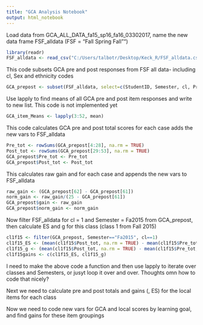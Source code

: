 ```yaml
---
title: "GCA Analysis Notebook"
output: html_notebook
---
```

Load data from GCA_ALL_DATA_fa15_sp16_fa16_03302017, name the new data frame FSF_alldata (FSF = "Fall Spring Fall"")
```r
library(readr)
FSF_alldata <- read_csv("C:/Users/talbotr/Desktop/Keck_R/FSF_alldata.csv")
```

This code subsets GCA pre and post responses from FSF all data- including cl, Sex and ethnicity codes
```r
GCA_prepost <- subset(FSF_alldata, select=c(StudentID, Semester, cl, Pre1:Post25, Sex:Demo4White5))
```


Use lapply to find means of all GCA pre and post item responses and write to new list. This code is not implemented yet
```r
GCA_item_Means <- lapply(3:52, mean)
```


This code calculates GCA pre and post total scores for each case adds the new vars to  FSF_alldata
```r
Pre_tot <- rowSums(GCA_prepost[4:28], na.rm = TRUE)
Post_tot <- rowSums(GCA_prepost[29:53], na.rm = TRUE)
GCA_prepost$Pre_tot <- Pre_tot
GCA_prepost$Post_tot <- Post_tot
```


This calculates raw gain and <g> for each case and appends the new vars to FSF_alldata
```r
raw_gain <- (GCA_prepost[62] - GCA_prepost[61])
norm_gain <- raw_gain/(25 - GCA_prepost[61]) 
GCA_prepost$gain <- raw_gain
GCA_prepost$norm_gain <- norm_gain
```

Now filter FSF_alldata for cl = 1 and Semester = Fa2015 from GCA_prepost, then calculate ES and g for this class (class 1 from Fall 2015)
```r
cl1f15 <- filter(GCA_prepost, Semester=="Fa2015", cl==1)
cl1f15_ES <- (mean(cl1f15$Post_tot, na.rm = TRUE) - mean(cl1f15$Pre_tot, na.rm = TRUE))/sd(cl1f15$Pre_tot, na.rm = TRUE)
cl1f15_g <- (mean(cl1f15$Post_tot, na.rm = TRUE) - mean(cl1f15$Pre_tot, na.rm = TRUE))/(25-mean(cl1f15$Pre_tot, na.rm = TRUE))
cl1f15gains <- c(cl1f15_ES, cl1f15_g)
```


I need to make the above code a function and then use lapply to iterate over classes and Semesters, or jusyt loop it over and over. Thoughts omn how to code that nicely?

Next we need to calculate pre and post totals and gains (<g>, ES) for the local items for each class

Now we need to code new vars for GCA and local scores by learning goal, and find gains for these item groupings

